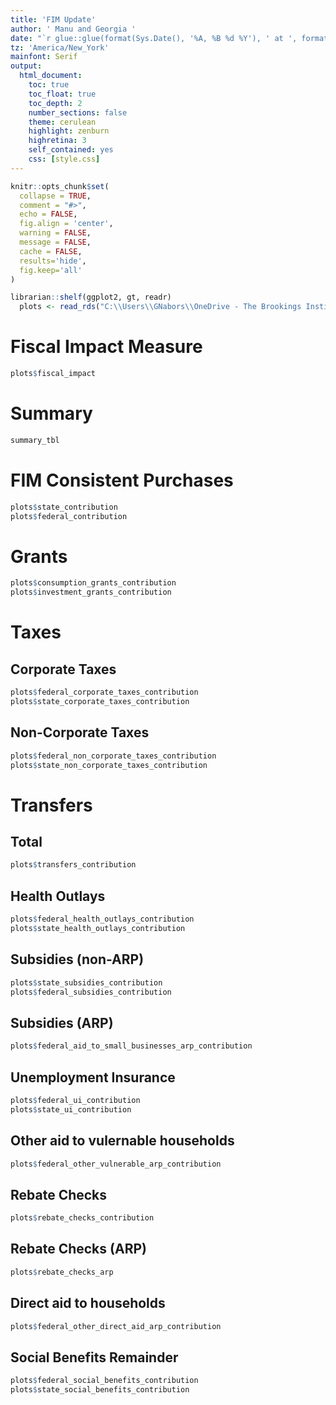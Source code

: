 ```yaml
---
title: 'FIM Update'
author: ' Manu and Georgia '
date: "`r glue::glue(format(Sys.Date(), '%A, %B %d %Y'), ' at ', format(Sys.time(), '%I:%M %p'))`"
tz: 'America/New_York'
mainfont: Serif
output:
  html_document:
    toc: true
    toc_float: true
    toc_depth: 2
    number_sections: false
    theme: cerulean
    highlight: zenburn
    highretina: 3
    self_contained: yes
    css: [style.css]
---
```


```r
knitr::opts_chunk$set(
  collapse = TRUE,
  comment = "#>", 
  echo = FALSE,
  fig.align = 'center',
  warning = FALSE,
  message = FALSE,
  cache = FALSE,
  results='hide',
  fig.keep='all'
)
```

```r
librarian::shelf(ggplot2, gt, readr)
  plots <- read_rds("C:\\Users\\GNabors\\OneDrive - The Brookings Institution\\Documents\\FIM\\07-2024\\beta\\data\\plots")
```

# Fiscal Impact Measure
```r
plots$fiscal_impact 
```

# Summary 
```r
summary_tbl
```

# FIM Consistent Purchases
````r
plots$state_contribution
plots$federal_contribution
````

# Grants
```r
plots$consumption_grants_contribution
plots$investment_grants_contribution
```



# Taxes

## Corporate Taxes 

```r
plots$federal_corporate_taxes_contribution
plots$state_corporate_taxes_contribution
```

## Non-Corporate Taxes {.tabset .tabset-pills}
```r
plots$federal_non_corporate_taxes_contribution
plots$state_non_corporate_taxes_contribution
```

# Transfers 

## Total
```r
plots$transfers_contribution
```

## Health Outlays 
```r
plots$federal_health_outlays_contribution
plots$state_health_outlays_contribution
```

## Subsidies (non-ARP)
```r
plots$state_subsidies_contribution
plots$federal_subsidies_contribution
```

## Subsidies (ARP)
```r
plots$federal_aid_to_small_businesses_arp_contribution
```

## Unemployment Insurance
```r
plots$federal_ui_contribution
plots$state_ui_contribution
```

## Other aid to vulernable households 
```r
plots$federal_other_vulnerable_arp_contribution
```

## Rebate Checks 
```r
plots$rebate_checks_contribution
```

## Rebate Checks (ARP)
```r
plots$rebate_checks_arp
```

## Direct aid to households 
```r
plots$federal_other_direct_aid_arp_contribution
```

## Social Benefits Remainder
``` r
plots$federal_social_benefits_contribution
plots$state_social_benefits_contribution 
```